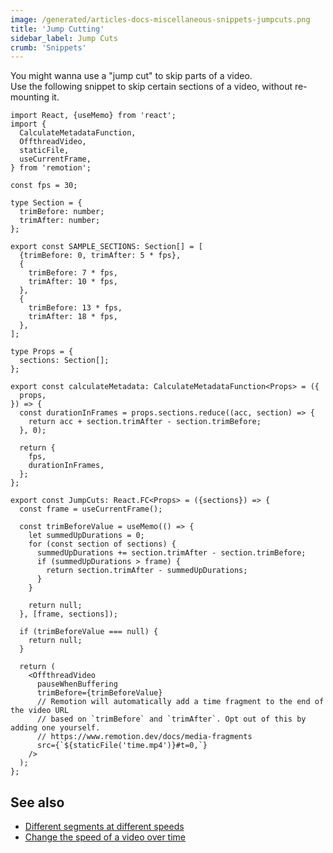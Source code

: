 ```yaml
---
image: /generated/articles-docs-miscellaneous-snippets-jumpcuts.png
title: 'Jump Cutting'
sidebar_label: Jump Cuts
crumb: 'Snippets'
---
```


You might wanna use a "jump cut" to skip parts of a video.  
Use the following snippet to skip certain sections of a video, without re-mounting it.

```tsx twoslash
import React, {useMemo} from 'react';
import {
  CalculateMetadataFunction,
  OffthreadVideo,
  staticFile,
  useCurrentFrame,
} from 'remotion';

const fps = 30;

type Section = {
  trimBefore: number;
  trimAfter: number;
};

export const SAMPLE_SECTIONS: Section[] = [
  {trimBefore: 0, trimAfter: 5 * fps},
  {
    trimBefore: 7 * fps,
    trimAfter: 10 * fps,
  },
  {
    trimBefore: 13 * fps,
    trimAfter: 18 * fps,
  },
];

type Props = {
  sections: Section[];
};

export const calculateMetadata: CalculateMetadataFunction<Props> = ({
  props,
}) => {
  const durationInFrames = props.sections.reduce((acc, section) => {
    return acc + section.trimAfter - section.trimBefore;
  }, 0);

  return {
    fps,
    durationInFrames,
  };
};

export const JumpCuts: React.FC<Props> = ({sections}) => {
  const frame = useCurrentFrame();

  const trimBeforeValue = useMemo(() => {
    let summedUpDurations = 0;
    for (const section of sections) {
      summedUpDurations += section.trimAfter - section.trimBefore;
      if (summedUpDurations > frame) {
        return section.trimAfter - summedUpDurations;
      }
    }

    return null;
  }, [frame, sections]);

  if (trimBeforeValue === null) {
    return null;
  }

  return (
    <OffthreadVideo
      pauseWhenBuffering
      trimBefore={trimBeforeValue}
      // Remotion will automatically add a time fragment to the end of the video URL
      // based on `trimBefore` and `trimAfter`. Opt out of this by adding one yourself.
      // https://www.remotion.dev/docs/media-fragments
      src={`${staticFile('time.mp4')}#t=0,`}
    />
  );
};
```

## See also

- [Different segments at different speeds](/docs/miscellaneous/snippets/different-segments-at-different-speeds)
- [Change the speed of a video over time](/docs/miscellaneous/snippets/accelerated-video)
